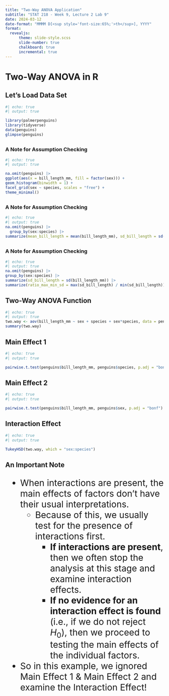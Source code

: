 ```yaml
---
title: "Two-Way ANOVA Application"
subtitle: "STAT 218 - Week 9, Lecture 2 Lab 9"
date: 2024-03-12
date-format: "MMMM D[<sup style='font-size:65%;'>th</sup>], YYYY"
format: 
  revealjs:
      theme: slide-style.scss
      slide-number: true
      chalkboard: true
      incremental: true
---
```




# Two-Way ANOVA in R

## Let's Load Data Set


```r
#| echo: true
#| output: true

library(palmerpenguins)
library(tidyverse)
data(penguins)
glimpse(penguins)
```

## 
### A Note for Assumption Checking

```r
#| echo: true
#| output: true

na.omit(penguins) |> 
ggplot(aes(x = bill_length_mm, fill = factor(sex))) +
geom_histogram(binwidth = 1) +
facet_grid(sex ~ species, scales = "free") +
theme_minimal()
```

## 
### A Note for Assumption Checking

```r
#| echo: true
#| output: true
na.omit(penguins) |> 
  group_by(sex:species) |> 
summarize(mean_bill_length = mean(bill_length_mm), sd_bill_length = sd(bill_length_mm))
```

## 
### A Note for Assumption Checking

```r
#| echo: true
#| output: true
na.omit(penguins) |> 
group_by(sex:species) |> 
summarize(sd_bill_length = sd(bill_length_mm)) |> 
summarize(ratio_max_min_sd = max(sd_bill_length) / min(sd_bill_length))
```


## Two-Way ANOVA Function

```r
#| echo: true
#| output: true
two.way <- aov(bill_length_mm ~ sex + species + sex*species, data = penguins)
summary(two.way)
```

## Main Effect 1
```r
#| echo: true
#| output: true

pairwise.t.test(penguins$bill_length_mm, penguins$species, p.adj = "bonf")
```

## Main Effect 2

```r
#| echo: true
#| output: true

pairwise.t.test(penguins$bill_length_mm, penguins$sex, p.adj = "bonf")
```


## Interaction Effect

```r
#| echo: true
#| output: true

TukeyHSD(two.way, which = "sex:species")
```


## An Important Note
::: {style="font-size: 28px"}
- When interactions are present, the main effects of factors don’t have their usual interpretations. 
    - Because of this, we usually test for the presence of interactions first. 
      - __If interactions are present__, then we often stop the analysis at this stage and examine interaction effects. 
      - __If no evidence for an interaction effect is found__ (i.e., if we do not reject $H_0$), then we proceed
to testing the main effects of the individual factors. 

- So in this example, we ignored Main Effect 1 & Main Effect 2 and examine the Interaction Effect!
:::